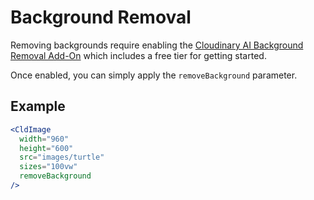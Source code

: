 
# Background Removal

Removing backgrounds require enabling the [Cloudinary AI Background Removal Add-On](https://cloudinary.com/documentation/cloudinary_ai_background_removal_addon) which includes a free tier for getting started.

Once enabled, you can simply apply the `removeBackground` parameter.

## Example

<CldImage
  width="960"
  height="600"
  src="images/turtle"
  sizes="100vw"
  removeBackground
/>

```jsx
<CldImage
  width="960"
  height="600"
  src="images/turtle"
  sizes="100vw"
  removeBackground
/>
```